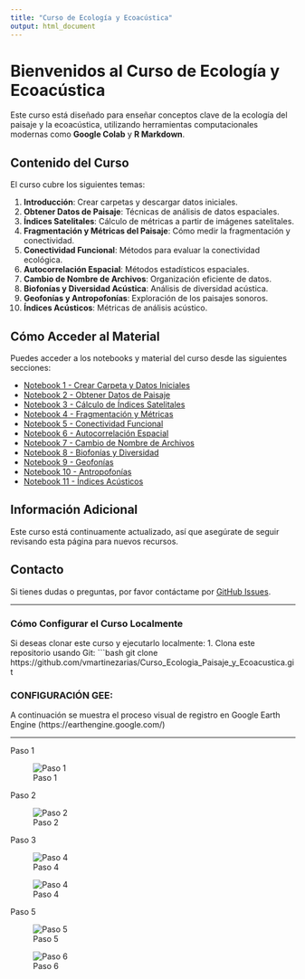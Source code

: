 ```yaml
---
title: "Curso de Ecología y Ecoacústica"
output: html_document
---
```


# Bienvenidos al Curso de Ecología y Ecoacústica

Este curso está diseñado para enseñar conceptos clave de la ecología del paisaje y la ecoacústica, utilizando herramientas computacionales modernas como **Google Colab** y **R Markdown**.

## Contenido del Curso

El curso cubre los siguientes temas:

1. **Introducción**: Crear carpetas y descargar datos iniciales.
2. **Obtener Datos de Paisaje**: Técnicas de análisis de datos espaciales.
3. **Índices Satelitales**: Cálculo de métricas a partir de imágenes satelitales.
4. **Fragmentación y Métricas del Paisaje**: Cómo medir la fragmentación y conectividad.
5. **Conectividad Funcional**: Métodos para evaluar la conectividad ecológica.
6. **Autocorrelación Espacial**: Métodos estadísticos espaciales.
7. **Cambio de Nombre de Archivos**: Organización eficiente de datos.
8. **Biofonías y Diversidad Acústica**: Análisis de diversidad acústica.
9. **Geofonías y Antropofonías**: Exploración de los paisajes sonoros.
10. **Índices Acústicos**: Métricas de análisis acústico.

## Cómo Acceder al Material

Puedes acceder a los notebooks y material del curso desde las siguientes secciones:
  
- [Notebook 1 - Crear Carpeta y Datos Iniciales](https://colab.research.google.com/github/vmartinezarias/Curso_Ecologia_Paisaje_y_Ecoacustica/blob/main/1-Crear_carpeta_y_descargar_datos_iniciales.ipynb)
- [Notebook 2 - Obtener Datos de Paisaje](https://colab.research.google.com/github/vmartinezarias/Curso_Ecologia_Paisaje_y_Ecoacustica/blob/main/2-Obtener_datos_de_paisaje.ipynb)
- [Notebook 3 - Cálculo de Índices Satelitales](https://colab.research.google.com/github/vmartinezarias/Curso_Ecologia_Paisaje_y_Ecoacustica/blob/main/3-Calculo_Indices_satelitales.ipynb)
- [Notebook 4 - Fragmentación y Métricas](https://colab.research.google.com/github/vmartinezarias/Curso_Ecologia_Paisaje_y_Ecoacustica/blob/main/4-Fragmentacion_metricas_paisaje.ipynb)
- [Notebook 5 - Conectividad Funcional](https://colab.research.google.com/github/vmartinezarias/Curso_Ecologia_Paisaje_y_Ecoacustica/blob/main/5-Conectividad_funcional.ipynb)
- [Notebook 6 - Autocorrelación Espacial](https://colab.research.google.com/github/vmartinezarias/Curso_Ecologia_Paisaje_y_Ecoacustica/blob/main/6-Autocorrelacion_Espacial.ipynb)
- [Notebook 7 - Cambio de Nombre de Archivos](https://colab.research.google.com/github/vmartinezarias/Curso_Ecologia_Paisaje_y_Ecoacustica/blob/main/7-Cambio_nombre_archivos.ipynb)
- [Notebook 8 - Biofonías y Diversidad](https://colab.research.google.com/github/vmartinezarias/Curso_Ecologia_Paisaje_y_Ecoacustica/blob/main/8-Biofonias_Analisis_de_diversidad.ipynb)
- [Notebook 9 - Geofonías](https://colab.research.google.com/github/vmartinezarias/Curso_Ecologia_Paisaje_y_Ecoacustica/blob/main/9-Geofonias.ipynb)
- [Notebook 10 - Antropofonías](https://colab.research.google.com/github/vmartinezarias/Curso_Ecologia_Paisaje_y_Ecoacustica/blob/main/10-Antropofonias.ipynb)
- [Notebook 11 - Índices Acústicos](https://colab.research.google.com/github/vmartinezarias/Curso_Ecologia_Paisaje_y_Ecoacustica/blob/main/11-Indices_Acusticos.ipynb)

## Información Adicional

Este curso está continuamente actualizado, así que asegúrate de seguir revisando esta página para nuevos recursos.

## Contacto

Si tienes dudas o preguntas, por favor contáctame por [GitHub Issues](https://github.com/vmartinezarias/Curso_Ecologia_Paisaje_y_Ecoacustica/issues).

---

### Cómo Configurar el Curso Localmente

Si deseas clonar este curso y ejecutarlo localmente:
1. Clona este repositorio usando Git:
   ```bash
   git clone https://github.com/vmartinezarias/Curso_Ecologia_Paisaje_y_Ecoacustica.git
   
   
   
### CONFIGURACIÓN GEE:
A continuación se muestra el proceso visual de registro en Google Earth Engine (https://earthengine.google.com/)

---

Paso 1

![Paso 1](images/01-01.jpeg)

Paso 2

![Paso 2](images/02-01.jpeg)

Paso 3

![Paso 4](images/03-01.jpeg)

![Paso 4](images/04.jpeg)

Paso 5

![Paso 5](images/05.jpeg)

![Paso 6](images/06.jpeg)
